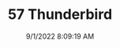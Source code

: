 ---
width: 6000
height: 4000
title: 57 Thunderbird
description: 1957 Thunderbird interior in Colonial White shot in Austin, TX.
date: 9/1/2022 8:09:19 AM
cameraMake: Sony
cameraModel: ILCE-7M3
lens: 50mm F1.4 DG HSM | Art 018
settingsfStop: f/1.4
settingsISO: ISO 50
settingsShutter: 1/500
settingsFocalLength: 50 mm
---
